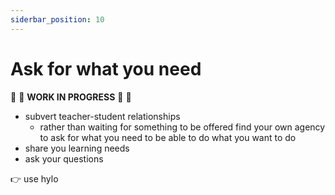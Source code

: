 ```yaml
---
siderbar_position: 10
---
```


# Ask for what you need


:construction: :seedling: **WORK IN PROGRESS**  :seedling: :construction:

- subvert teacher-student relationships
  - rather than waiting for something to be offered find your own agency to ask for what you need to be able to do what you want to do
- share you learning needs
- ask your questions

:point_right: use hylo
